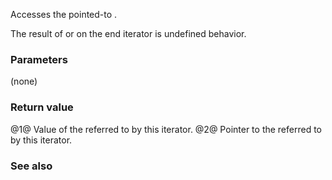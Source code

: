 {{cpp/experimental/fs/directory_iterator/title|operator*,operator-&gt;}}
{{cpp/experimental/fs/directory_iterator/navbar}}
{{dcl begin}}
{{dcl|since=fs_ts|1=
const directory_entry&amp; operator*() const;
        
const directory_entry* operator-&gt;() const;
}}
{{dcl end}}

Accesses the pointed-to {{ltt|cpp/experimental/fs/directory_entry|directory_entry}}.

The result of {{tt|operator*}} or {{tt|operator-&gt;}} on the end iterator is undefined behavior.

===Parameters===
(none)

===Return value===
@1@ Value of the {{ltt|cpp/experimental/fs/directory_entry|directory_entry}} referred to by this iterator.
@2@ Pointer to the {{ltt|cpp/experimental/fs/directory_entry|directory_entry}} referred to by this iterator.

{{cpp/impldef exception}}

===See also===
{{dsc begin}}
{{dsc inc|cpp/experimental/fs/recursive_directory_iterator/dsc operator*}}
{{dsc end}}